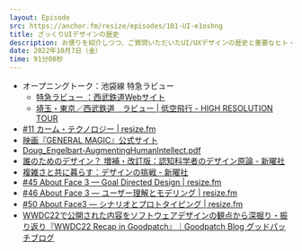 ```yaml
---
layout: Episode
src: https://anchor.fm/resize/episodes/101-UI-e1oshng
title: ざっくりUIデザインの歴史
description: お便りを紹介しつつ、ご質問いただいたUI/UXデザインの歴史と重要なヒト・モノ・コトなどをざっくり振り返って話しました。
date: 2022年10月7日（金）
time: 91分08秒
---
```


- オープニングトーク：池袋線 特急ラビュー
    - [特急ラビュー ：西武鉄道Webサイト](https://www.seiburailway.jp/railway/reservedtrain/laview/)
    - [埼玉・東京／西武鉄道　ラビュー | 低空飛行 - HIGH RESOLUTION TOUR](https://tei-ku.com/place/seibu/)
- [#11 カーム・テクノロジー | resize.fm](https://resize.fm/ep/11-calm-technology)
- [映画『GENERAL MAGIC』公式サイト](https://general-magic.jp/)
- [Doug_Engelbart-AugmentingHumanIntellect.pdf](https://www.dougengelbart.org/pubs/papers/scanned/Doug_Engelbart-AugmentingHumanIntellect.pdf)
- [誰のためのデザイン？ 増補・改訂版：認知科学者のデザイン原論 - 新曜社](https://www.shin-yo-sha.co.jp/book/b455574.html)
- [複雑さと共に暮らす：デザインの挑戦 - 新曜社](https://www.shin-yo-sha.co.jp/book/b455756.html)
- [#45 About Face 3 — Goal Directed Design | resize.fm](https://resize.fm/ep/45-about-face-3-goal-directed-design)
- [#46 About Face 3 — ユーザー理解とモデリング | resize.fm](https://resize.fm/ep/46-about-face-3-user-research-and-modeling)
- [#50 About Face3 — シナリオとプロトタイピング | resize.fm](https://resize.fm/ep/50-about-face-3-scenario-and-prototyping)
- [WWDC22で公開された内容をソフトウェアデザインの観点から深掘り・振り返り『WWDC22 Recap in Goodpatch』｜Goodpatch Blog グッドパッチブログ](https://goodpatch.com/blog/wwdc22-recap-in-goodpatch#HIG-2)

